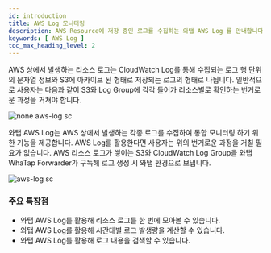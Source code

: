 ```yaml
---
id: introduction
title: AWS Log 모니터링
description: AWS Resource에 저장 중인 로그를 수집하는 와탭 AWS Log 를 안내합니다.
keywords: [ AWS Log ]
toc_max_heading_level: 2
---
```



AWS 상에서 발생하는 리소스 로그는 CloudWatch Log를 통해 수집되는 로그 행 단위의 문자열 정보와 S3에 아카이브 된 형태로 저장되는 로그의 형태로 나뉩니다. 일반적으로 사용자는 다음과 같이 S3와 Log Group에 각각 들어가 리소스별로 확인하는 번거로운 과정을 거쳐야 합니다. 

![none aws-log sc](/img/aws-log-none.png)

와탭 AWS Log는 AWS 상에서 발생하는 각종 로그를 수집하여 통합 모니터링 하기 위한 기능을 제공합니다. AWS Log를 활용한다면 사용자는 위의 번거로운 과정을 거칠 필요가 없습니다. AWS 리소스 로그가 쌓이는 S3와 CloudWatch Log Group을 와탭 WhaTap Forwarder가 구독해 로그 생성 시 와탭 환경으로 보냅니다. 

![aws-log sc](/img/aws-log-intro-c.png)

### 주요 특장점

* 와탭 AWS Log를 활용해 리소스 로그를 한 번에 모아볼 수 있습니다.
* 와탭 AWS Log를 활용해 시간대별 로그 발생량을 계산할 수 있습니다.
* 와탭 AWS Log를 활용해 로그 내용을 검색할 수 있습니다.

